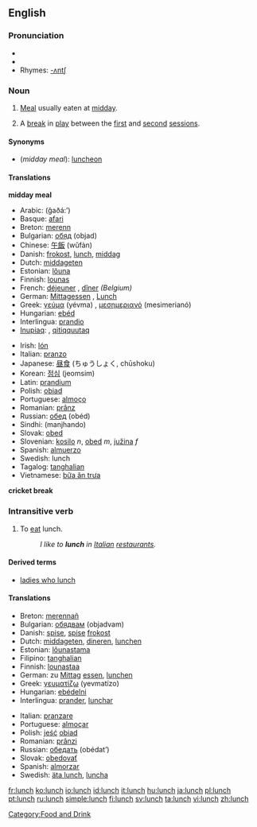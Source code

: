 {{see|Lunch}}
==English==

===Pronunciation===
*{{IPA|/lʌnʧ/}}
*{{audio|en-us-lunch.ogg|Audio (US)}}
*Rhymes: [[Rhymes:English:-ʌntʃ|-ʌntʃ]]

===Noun===
{{en-noun-reg-es}}

# [[Meal]] usually eaten at [[midday]].
# {{Cricket}} A [[break]] in [[play]] between the [[first session|first]] and [[second session|second]] [[session]]s.

====Synonyms====
* (''midday meal''): [[luncheon]]

====Translations====
'''midday meal'''
{{top}}
*Arabic: {{ARchar|[[غذاء]]}} (ğaðá:’) {{m}}
*Basque: [[afari]]
*Breton: [[merenn]] {{f}}
*Bulgarian: [[обяд]] (objad) {{m}}
*Chinese: [[午飯]] (wǔfàn)
*Danish: [[frokost]], [[lunch#Danish|lunch]], [[middag]]
*Dutch: [[middageten]] {{n}}
*Estonian: [[lõuna]]
*Finnish: [[lounas]]
*French: [[déjeuner]] {{m}}, [[dîner]] {{m}} ''(Belgium)''
*German: [[Mittagessen]] {{n}}, [[Lunch]] {{m}}
*Greek: [[γεύμα]] (yévma) {{n}}, [[μεσημεριανό]] (mesimerianó) {{n}}
*Hungarian: [[ebéd]]
*Interlingua: [[prandio]]
*[[Inupiaq]]: {{Unicode|[[aiḷiłiq]]}}, [[qitiqquutaq]]
{{mid}}
*Irish: [[lón]] {{m}}
*Italian: [[pranzo]] {{m}}
*Japanese: [[昼食]] (ちゅうしょく, chūshoku)
*Korean: [[점심]] (jeomsim)
*Latin: [[prandium]] {{n}}
*Polish: [[obiad]] {{m}}
*Portuguese: [[almoço]] {{m}}
*Romanian: [[prânz]] {{n}}
*Russian: [[обед]] (obéd) {{m}}
*Sindhi: {{SDchar|[[مانجھاندو]]}} (manjhando) {{m}}
*Slovak: [[obed]] {{m}}
*Slovenian: [[kosilo]] ''n'', [[obed]] ''m'', [[južina]] ''f''
*Spanish: [[almuerzo]] {{m}}
*Swedish: lunch {{c}}
*Tagalog: [[tanghalian]]
*Vietnamese: [[bữa ăn trưa]]
{{bottom}}

'''cricket break'''

===Intransitive verb===
{{en-infl-reg-sibilant|lun|ch|}}

# To [[eat]] lunch.
#: ''I like to '''lunch''' in [[Italian]] [[restaurant]]s.''

====Derived terms====
*[[ladies who lunch]]

====Translations====
{{top}}
*Breton: [[merennañ]]
*Bulgarian: [[обядвам]] (objadvam)
*Danish: [[spise]], [[spise]] [[frokost]]
*Dutch: [[middageten]], [[dineren]], [[lunchen]]
*Estonian: [[lõunastama]]
*Filipino: [[tanghalian]]
*Finnish: [[lounastaa]]
*German: zu [[Mittag]] [[essen]], [[lunchen]]
*Greek: [[γευματίζω]] (yevmatízo)
*Hungarian: [[ebédelni]]
*Interlingua: [[prander]], [[lunchar]]
{{mid}}
*Italian: [[pranzare]]
*Portuguese: [[almoçar]]
*Polish: [[jeść]] [[obiad]] {{m}}
*Romanian: [[prânzi]]
*Russian: [[обедать]] (obédat’)
*Slovak: [[obedovať]]
*Spanish: [[almorzar]]
*Swedish: [[äta lunch]], [[luncha]]
{{bottom}}

[[Category:Food and Drink]]

[[fr:lunch]]
[[ko:lunch]]
[[io:lunch]]
[[id:lunch]]
[[it:lunch]]
[[hu:lunch]]
[[ja:lunch]]
[[pl:lunch]]
[[pt:lunch]]
[[ru:lunch]]
[[simple:lunch]]
[[fi:lunch]]
[[sv:lunch]]
[[ta:lunch]]
[[vi:lunch]]
[[zh:lunch]]